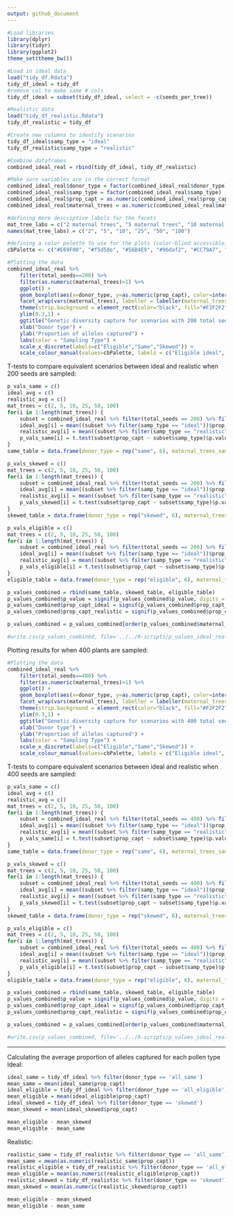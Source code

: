 ```yaml
---
output: github_document
---
```


```r
#Load libraries 
library(dplyr)
library(tidyr)
library(ggplot2)
theme_set(theme_bw())

#Load in ideal data 
load("tidy_df.Rdata")
tidy_df_ideal = tidy_df
#remove col to make same # cols 
tidy_df_ideal = subset(tidy_df_ideal, select = -c(seeds_per_tree))

#Realistic data
load("tidy_df_realistic.Rdata")
tidy_df_realistic = tidy_df

#Create new columns to identify scenarios 
tidy_df_ideal$samp_type = "ideal"
tidy_df_realistic$samp_type = "realistic"

#Combine dataframes
combined_ideal_real = rbind(tidy_df_ideal, tidy_df_realistic)
```

```r
#Make sure variables are in the correct format 
combined_ideal_real$donor_type = factor(combined_ideal_real$donor_type)
combined_ideal_real$samp_type = factor(combined_ideal_real$samp_type)
combined_ideal_real$prop_capt = as.numeric(combined_ideal_real$prop_capt)
combined_ideal_real$maternal_trees = as.numeric(combined_ideal_real$maternal_trees)
```

```r
#defining more descriptive labels for the facets 
mat_tree_labs = c("2 maternal trees", "5 maternal trees", "10 maternal trees", "25 maternal trees", "50 maternal trees", "100 maternal trees")
names(mat_tree_labs) = c("2", "5", "10", "25", "50", "100")

#defining a color palette to use for the plots (color-blind accessible)
cbPalette <- c("#E69F00", "#f5d58e", "#56B4E9", "#96daf2", "#CC79A7", "#fcd2e9")

#Plotting the data
combined_ideal_real %>%
    filter(total_seeds==200) %>%
    filter(as.numeric(maternal_trees)>1) %>%
    ggplot() +
    geom_boxplot(aes(x=donor_type, y=as.numeric(prop_capt), color=interaction(samp_type, donor_type))) +
    facet_wrap(vars(maternal_trees), labeller = labeller(maternal_trees = mat_tree_labs)) +
    theme(strip.background = element_rect(color="black", fill="#F2F2F2", linetype="solid")) +
    ylim(0.3,1) + 
    ggtitle("Genetic diversity capture for scenarios with 200 total seeds sampled") +
    xlab("Donor type") +
    ylab("Proportion of alleles captured") +
    labs(color = "Sampling Type") +
    scale_x_discrete(labels=c("Eligible","Same","Skewed")) + 
    scale_colour_manual(values=cbPalette, labels = c("Eligible ideal", "Eligible realistic", "Same ideal", "Same realistic", "Skewed ideal", "Skewed realistic"))
```

T-tests to compare equivalent scenarios between ideal and realistic when 200 seeds are sampled: 
```r
p_vals_same = c()
ideal_avg = c()
realistic_avg = c()
mat_trees = c(2, 5, 10, 25, 50, 100)
for(i in 1:length(mat_trees)) {
    subset = combined_ideal_real %>% filter(total_seeds == 200) %>% filter(maternal_trees == mat_trees[i]) %>% filter(donor_type == 'all_same')
    ideal_avg[i] = mean((subset %>% filter(samp_type == "ideal"))$prop_capt)
    realistic_avg[i] = mean((subset %>% filter(samp_type == "realistic"))$prop_capt)
    p_vals_same[i] = t.test(subset$prop_capt ~ subset$samp_type)$p.value   
}
same_table = data.frame(donor_type = rep("same", 6), maternal_trees_samp = mat_trees, tot_seeds_sampled = rep(200, 6), prop_capt_ideal = ideal_avg, prop_capt_realistic = realistic_avg, p_value = p_vals_same)

p_vals_skewed = c()
mat_trees = c(2, 5, 10, 25, 50, 100)
for(i in 1:length(mat_trees)) {
    subset = combined_ideal_real %>% filter(total_seeds == 200) %>% filter(maternal_trees == mat_trees[i]) %>% filter(donor_type == 'skewed')
    ideal_avg[i] = mean((subset %>% filter(samp_type == "ideal"))$prop_capt)
    realistic_avg[i] = mean((subset %>% filter(samp_type == "realistic"))$prop_capt)
    p_vals_skewed[i] = t.test(subset$prop_capt ~ subset$samp_type)$p.value   
}
skewed_table = data.frame(donor_type = rep("skewed", 6), maternal_trees_samp = mat_trees, tot_seeds_sampled = rep(200, 6), prop_capt_ideal = ideal_avg, prop_capt_realistic = realistic_avg, p_value = p_vals_skewed)

p_vals_eligible = c()
mat_trees = c(2, 5, 10, 25, 50, 100)
for(i in 1:length(mat_trees)) {
    subset = combined_ideal_real %>% filter(total_seeds == 200) %>% filter(maternal_trees == mat_trees[i]) %>% filter(donor_type == 'all_eligible')
    ideal_avg[i] = mean((subset %>% filter(samp_type == "ideal"))$prop_capt)
    realistic_avg[i] = mean((subset %>% filter(samp_type == "realistic"))$prop_capt)
    p_vals_eligible[i] = t.test(subset$prop_capt ~ subset$samp_type)$p.value   
}
eligible_table = data.frame(donor_type = rep("eligible", 6), maternal_trees_samp = mat_trees, tot_seeds_sampled = rep(200, 6), prop_capt_ideal = ideal_avg, prop_capt_realistic = realistic_avg, p_value = p_vals_eligible)

p_values_combined = rbind(same_table, skewed_table, eligible_table)
p_values_combined$p_value = signif(p_values_combined$p_value, digits = 3)
p_values_combined$prop_capt_ideal = signif(p_values_combined$prop_capt_ideal)
p_values_combined$prop_capt_realistic = signif(p_values_combined$prop_capt_realistic)

p_values_combined = p_values_combined[order(p_values_combined$maternal_trees),]

#write.csv(p_values_combined, file='../../R-scripts/p_values_ideal_realistic.csv')
```

Plotting results for when 400 plants are sampled: 
```r
#Plotting the data
combined_ideal_real %>%
    filter(total_seeds==400) %>%
    filter(as.numeric(maternal_trees)>1) %>%
    ggplot() +
    geom_boxplot(aes(x=donor_type, y=as.numeric(prop_capt), color=interaction(samp_type, donor_type))) +
    facet_wrap(vars(maternal_trees), labeller = labeller(maternal_trees = mat_tree_labs)) +
    theme(strip.background = element_rect(color="black", fill="#F2F2F2", linetype="solid")) +
    ylim(0.3,1) + 
    ggtitle("Genetic diversity capture for scenarios with 400 total seeds sampled") +
    xlab("Donor type") +
    ylab("Proportion of alleles captured") +
    labs(color = "Sampling Type") +
    scale_x_discrete(labels=c("Eligible","Same","Skewed")) + 
    scale_colour_manual(values=cbPalette, labels = c("Eligible ideal", "Eligible realistic", "Same ideal", "Same realistic", "Skewed ideal", "Skewed realistic"))
```

T-tests to compare equivalent scenarios between ideal and realistic when 400 seeds are sampled: 
```r
p_vals_same = c()
ideal_avg = c()
realistic_avg = c()
mat_trees = c(2, 5, 10, 25, 50, 100)
for(i in 1:length(mat_trees)) {
    subset = combined_ideal_real %>% filter(total_seeds == 400) %>% filter(maternal_trees == mat_trees[i]) %>% filter(donor_type == 'all_same')
    ideal_avg[i] = mean((subset %>% filter(samp_type == "ideal"))$prop_capt)
    realistic_avg[i] = mean((subset %>% filter(samp_type == "realistic"))$prop_capt)
    p_vals_same[i] = t.test(subset$prop_capt ~ subset$samp_type)$p.value   
}
same_table = data.frame(donor_type = rep("same", 6), maternal_trees_samp = mat_trees, tot_seeds_sampled = rep(400, 6), prop_capt_ideal = ideal_avg, prop_capt_realistic = realistic_avg, p_value = p_vals_same)

p_vals_skewed = c()
mat_trees = c(2, 5, 10, 25, 50, 100)
for(i in 1:length(mat_trees)) {
    subset = combined_ideal_real %>% filter(total_seeds == 400) %>% filter(maternal_trees == mat_trees[i]) %>% filter(donor_type == 'skewed')
    ideal_avg[i] = mean((subset %>% filter(samp_type == "ideal"))$prop_capt)
    realistic_avg[i] = mean((subset %>% filter(samp_type == "realistic"))$prop_capt)
    p_vals_skewed[i] = t.test(subset$prop_capt ~ subset$samp_type)$p.value   
}
skewed_table = data.frame(donor_type = rep("skewed", 6), maternal_trees_samp = mat_trees, tot_seeds_sampled = rep(400, 6), prop_capt_ideal = ideal_avg, prop_capt_realistic = realistic_avg, p_value = p_vals_skewed)

p_vals_eligible = c()
mat_trees = c(2, 5, 10, 25, 50, 100)
for(i in 1:length(mat_trees)) {
    subset = combined_ideal_real %>% filter(total_seeds == 400) %>% filter(maternal_trees == mat_trees[i]) %>% filter(donor_type == 'all_eligible')
    ideal_avg[i] = mean((subset %>% filter(samp_type == "ideal"))$prop_capt)
    realistic_avg[i] = mean((subset %>% filter(samp_type == "realistic"))$prop_capt)
    p_vals_eligible[i] = t.test(subset$prop_capt ~ subset$samp_type)$p.value   
}
eligible_table = data.frame(donor_type = rep("eligible", 6), maternal_trees_samp = mat_trees, tot_seeds_sampled = rep(400, 6), prop_capt_ideal = ideal_avg, prop_capt_realistic = realistic_avg, p_value = p_vals_eligible)

p_values_combined = rbind(same_table, skewed_table, eligible_table)
p_values_combined$p_value = signif(p_values_combined$p_value, digits = 3)
p_values_combined$prop_capt_ideal = signif(p_values_combined$prop_capt_ideal)
p_values_combined$prop_capt_realistic = signif(p_values_combined$prop_capt_realistic)

p_values_combined = p_values_combined[order(p_values_combined$maternal_trees),]

#write.csv(p_values_combined, file='../../R-scripts/p_values_ideal_realistic_400.csv')
```

  
***  
  
Calculating the average proportion of alleles captured for each pollen type
Ideal: 
```r
ideal_same = tidy_df_ideal %>% filter(donor_type == 'all_same')
mean_same = mean(ideal_same$prop_capt)
ideal_eligible = tidy_df_ideal %>% filter(donor_type == 'all_eligible')
mean_eligible = mean(ideal_eligible$prop_capt)
ideal_skewed = tidy_df_ideal %>% filter(donor_type == 'skewed')
mean_skewed = mean(ideal_skewed$prop_capt)

mean_eligible - mean_skewed
mean_eligible - mean_same
```
Realistic: 
```r
realistic_same = tidy_df_realistic %>% filter(donor_type == 'all_same')
mean_same = mean(as.numeric(realistic_same$prop_capt))
realistic_eligible = tidy_df_realistic %>% filter(donor_type == 'all_eligible')
mean_eligible = mean(as.numeric(realistic_eligible$prop_capt))
realistic_skewed = tidy_df_realistic %>% filter(donor_type == 'skewed')
mean_skewed = mean(as.numeric(realistic_skewed$prop_capt))

mean_eligible - mean_skewed
mean_eligible - mean_same
```
